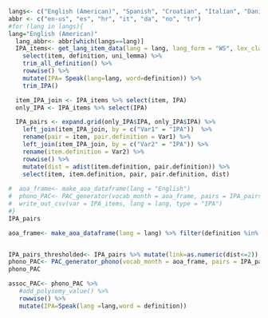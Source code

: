```r
langs<- c("English (American)", "Spanish", "Croatian", "Italian", "Danish", "Norwegian", "Turkish")
abbr <- c("en-us", "es", "hr", "it", "da", "no", "tr")
#for (lang in langs){
lang="English (American)"
  lang_abbr<- abbr[which(langs==lang)]
  IPA_items<- get_lang_item_data(lang = lang, lang_form = "WS", lex_class = "nouns") %>% 
    select(item, definition, uni_lemma) %>%
    trim_all_definition() %>% 
    rowwise() %>%
    mutate(IPA= Speak(lang=lang, word=definition)) %>%
    trim_IPA()

  item_IPA_join <- IPA_items %>% select(item, IPA)
  only_IPA <- IPA_items %>% select(IPA)

  IPA_pairs <- expand.grid(only_IPA$IPA, only_IPA$IPA) %>%
    left_join(item_IPA_join, by = c("Var1" = "IPA"))  %>%
    rename(pair = item, pair.definition = Var1) %>%
    left_join(item_IPA_join, by = c("Var2" = "IPA")) %>%
    rename(item.definition = Var2) %>%
    rowwise() %>%
    mutate(dist = adist(item.definition, pair.definition)) %>%
    select(item, item.definition, pair, pair.definition, dist)
  
#  aoa_frame<- make_aoa_dataframe(lang = "English")
#  phono_PAC<- PAC_generator(vocab_month = aoa_frame, pairs = IPA_pairs %>% rename(link=dist))
#  write_out_csv(var = IPA_items, lang = lang, type = "IPA")
#}
IPA_pairs
```

```r
aoa_frame<- make_aoa_dataframe(lang = lang) %>% filter(definition %in% parent_freq$definition)


IPA_pairs_thresholded<- IPA_pairs %>% mutate(link=as.numeric(dist<=2)) %>% filter(item!=pair) 
phono_PAC<- PAC_generator_phono(vocab_month = aoa_frame, pairs = IPA_pairs_thresholded)
phono_PAC

assoc_PAC<- phono_PAC %>% 
   #add_polysemy_value() %>%
   rowwise() %>%
   mutate(IPA=Speak(lang =lang,word = definition))

```

